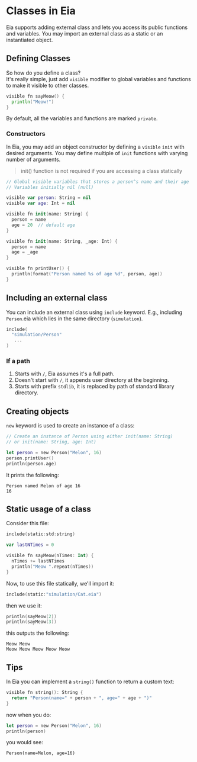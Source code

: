 # Classes in Eia

Eia supports adding external class and lets you access its public functions and variables.
You may import an external class as a static or an instantiated object.

## Defining Classes

So how do you define a class?\
It's really simple, just add `visible` modifier to global variables and functions to make it visible to other classes.

```go filename="Meow.eia" copy
visible fn sayMeow() {
  println("Meow!")
}
```

By default, all the variables and functions are marked `private`.

### Constructors

In Eia, you may add an object constructor by defining a `visible` `init` with desired arguments.
You may define multiple of `init` functions with varying number of arguments.

> init() function is not required if you are accessing a class statically

```swift filename="Person.eia" copy
// Global visible variables that stores a person^s name and their age
// Variables initially nil (null)

visible var person: String = nil
visible var age: Int = nil

visible fn init(name: String) {
  person = name
  age = 20  // default age
}

visible fn init(name: String, _age: Int) {
  person = name
  age = _age
}

visible fn printUser() {
  println(format("Person named %s of age %d", person, age))
}
```

## Including an external class

You can include an external class using `include` keyword.
E.g., including `Person`.eia which lies in the same directory (`simulation`).

```swift filename="Main.eia" copy
include(
  "simulation/Person"
   ...
)
```

### If a path

1. Starts with `/`, Eia assumes it's a full path.
2. Doesn't start with `/`, it appends user directory at the beginning.
3. Starts with prefix `stdlib`, it is replaced by path of standard library directory.

## Creating objects

`new` keyword is used to create an instance of a class:

```swift filename="Main.eia" copy
// Create an instance of Person using either init(name: String)
// or init(name: String, age: Int)

let person = new Person("Melon", 16)
person.printUser()
println(person.age)
```

It prints the following:

```
Person named Melon of age 16
16
```

## Static usage of a class

Consider this file:

```kotlin filename="Cat.eia" copy
include(static:std:string)

var lastNTimes = 0

visible fn sayMeow(nTimes: Int) {
  nTimes += lastNTimes
  println("Meow ".repeat(nTimes))
}
```

Now, to use this file statically, we'll import it:

```kotlin filename="Main.eia" copy
include(static:"simulation/Cat.eia")
```

then we use it:

```kotlin filename="Main.eia" copy
println(sayMeow(2))
println(sayMeow(3))
```

this outputs the following:

```
Meow Meow
Meow Meow Meow Meow Meow
```

## Tips

In Eia you can implement a `string()` function to return a custom text:

```swift
visible fn string(): String {
  return "Person(name=" + person + ", age=" + age + ")"
}
```

now when you do:

```swift
let person = new Person("Melon", 16)
println(person)
```

you would see:

```
Person(name=Melon, age=16)
```